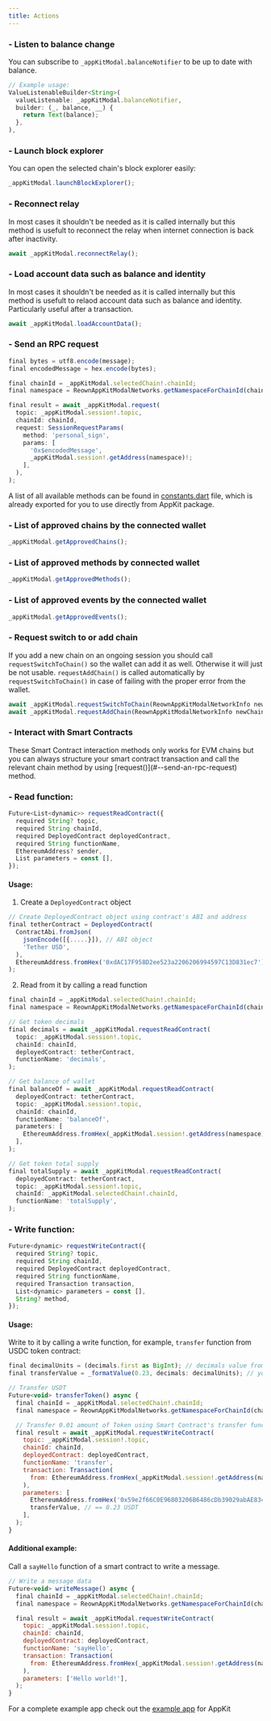 ```yaml
---
title: Actions
---
```


### - Listen to balance change

You can subscribe to `_appKitModal.balanceNotifier` to be up to date with balance.

```javascript
// Example usage:
ValueListenableBuilder<String>(
  valueListenable: _appKitModal.balanceNotifier,
  builder: (_, balance, __) {
    return Text(balance);
  },
),

```

### - Launch block explorer

You can open the selected chain's block explorer easily:

```javascript
_appKitModal.launchBlockExplorer();
```

### - Reconnect relay

In most cases it shouldn't be needed as it is called internally but this method is usefult to reconnect the relay when internet connection is back after inactivity.

```javascript
await _appKitModal.reconnectRelay();
```

### - Load account data such as balance and identity

In most cases it shouldn't be needed as it is called internally but this method is usefult to relaod account data such as balance and identity. Particularly useful after a transaction.

```javascript
await _appKitModal.loadAccountData();
```

### - Send an RPC request

```javascript
final bytes = utf8.encode(message);
final encodedMessage = hex.encode(bytes);

final chainId = _appKitModal.selectedChain!.chainId;
final namespace = ReownAppKitModalNetworks.getNamespaceForChainId(chainId);

final result = await _appKitModal.request(
  topic: _appKitModal.session!.topic,
  chainId: chainId,
  request: SessionRequestParams(
    method: 'personal_sign',
    params: [
      '0x$encodedMessage',
      _appKitModal.session!.getAddress(namespace)!;
    ],
  ),
);
```

A list of all available methods can be found in [constants.dart](https://github.com/reown-com/reown_flutter/blob/master/packages/reown_core/lib/utils/constants.dart#L70) file, which is already exported for you to use directly from AppKit package.

### - List of approved chains by the connected wallet

```javascript
_appKitModal.getApprovedChains();
```

### - List of approved methods by connected wallet

```javascript
_appKitModal.getApprovedMethods();
```

### - List of approved events by the connected wallet

```javascript
_appKitModal.getApprovedEvents();
```

### - Request switch to or add chain

If you add a new chain on an ongoing session you should call `requestSwitchToChain()` so the wallet can add it as well. Otherwise it will just be not usable.
`requestAddChain()` is called automatically by `requestSwitchToChain()` in case of failing with the proper error from the wallet.

```javascript
await _appKitModal.requestSwitchToChain(ReownAppKitModalNetworkInfo newChain);
await _appKitModal.requestAddChain(ReownAppKitModalNetworkInfo newChain);
```

### - Interact with Smart Contracts

<Info>
These Smart Contract interaction methods only works for EVM chains but you can always structure your smart contract transaction and call the relevant chain method by using [request()](#--send-an-rpc-request) method.
</Info>

### - Read function:

```javascript
Future<List<dynamic>> requestReadContract({
  required String? topic,
  required String chainId,
  required DeployedContract deployedContract,
  required String functionName,
  EthereumAddress? sender,
  List parameters = const [],
});
```

#### Usage:

1. Create a `DeployedContract` object

```javascript
// Create DeployedContract object using contract's ABI and address
final tetherContract = DeployedContract(
  ContractAbi.fromJson(
    jsonEncode([{.....}]), // ABI object
    'Tether USD',
  ),
  EthereumAddress.fromHex('0xdAC17F958D2ee523a2206206994597C13D831ec7'), // https://etherscan.io/token/0xdAC17F958D2ee523a2206206994597C13D831ec7
);
```

2. Read from it by calling a read function

```javascript
final chainId = _appKitModal.selectedChain!.chainId;
final namespace = ReownAppKitModalNetworks.getNamespaceForChainId(chainId);

// Get token decimals
final decimals = await _appKitModal.requestReadContract(
  topic: _appKitModal.session!.topic,
  chainId: chainId,
  deployedContract: tetherContract,
  functionName: 'decimals',
);

// Get balance of wallet
final balanceOf = await _appKitModal.requestReadContract(
  deployedContract: tetherContract,
  topic: _appKitModal.session!.topic,
  chainId: chainId,
  functionName: 'balanceOf',
  parameters: [
    EthereumAddress.fromHex(_appKitModal.session!.getAddress(namespace)),
  ],
);

// Get token total supply
final totalSupply = await _appKitModal.requestReadContract(
  deployedContract: tetherContract,
  topic: _appKitModal.session!.topic,
  chainId: _appKitModal.selectedChain!.chainId,
  functionName: 'totalSupply',
);
```

### - Write function:

```javascript
Future<dynamic> requestWriteContract({
  required String? topic,
  required String chainId,
  required DeployedContract deployedContract,
  required String functionName,
  required Transaction transaction,
  List<dynamic> parameters = const [],
  String? method,
});
```

#### Usage:

Write to it by calling a write function, for example, `transfer` function from USDC token contract:

```javascript
final decimalUnits = (decimals.first as BigInt); // decimals value from `decimals` contract function
final transferValue = _formatValue(0.23, decimals: decimalUnits); // your format value function

// Transfer USDT
Future<void> transferToken() async {
  final chainId = _appKitModal.selectedChain!.chainId;
  final namespace = ReownAppKitModalNetworks.getNamespaceForChainId(chainId);

  // Transfer 0.01 amount of Token using Smart Contract's transfer function
  final result = await _appKitModal.requestWriteContract(
    topic: _appKitModal.session!.topic,
    chainId: chainId,
    deployedContract: deployedContract,
    functionName: 'transfer',
    transaction: Transaction(
      from: EthereumAddress.fromHex(_appKitModal.session!.getAddress(namespace)), // sender address
    ),
    parameters: [
      EthereumAddress.fromHex('0x59e2f66C0E96803206B6486cDb39029abAE834c0'), // recipient address
      transferValue, // == 0.23 USDT
    ],
  );
}

```

#### Additional example:

Call a `sayHello` function of a smart contract to write a message.

```javascript
// Write a message data
Future<void> writeMessage() async {
  final chainId = _appKitModal.selectedChain!.chainId;
  final namespace = ReownAppKitModalNetworks.getNamespaceForChainId(chainId);

  final result = await _appKitModal.requestWriteContract(
    topic: _appKitModal.session!.topic,
    chainId: chainId,
    deployedContract: deployedContract,
    functionName: 'sayHello',
    transaction: Transaction(
      from: EthereumAddress.fromHex(_appKitModal.session!.getAddress(namespace)), // sender address
    ),
    parameters: ['Hello world!'],
  );
}
```

For a complete example app check out the [example app](https://github.com/reown-com/reown_flutter/blob/master/packages/reown_appkit/example/modal/lib/services/eip155_service.dart) for AppKit
